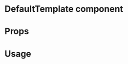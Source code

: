 
<Meta title="MDX|DefaultTemplate" component={DefaultTemplate} />

# DefaultTemplate component

<Description of={DefaultTemplate} />

# Props

<Props of={DefaultTemplate} />

# Usage

<Preview withSource>
  <Story name="non-editable value">
    <DefaultTemplate
      document={{
        foo: {
          title: "Bar is awesome",
          someVeryLongData:
            "JVBERi0xLjUNCiW1tbW1DQoxIDAgb2JqDQo8PC9UeXBlL0NhdGFsb2cvUGFnZXMgMiAwIFIvTGFuZyhlbi1JTikgPj4NCmVuZG9iag0KMiAwIG9iag0KPDwvVHlwZS9QYWdlcy9Db3VudCAxNS9LaWRzWyAzIDAgUiAyMTkgMCBSIDM5MSAwIFIgNTIwIDAgUiA2MTAgMCBSIDY1OCAwIFIgNzU2IDAgUiA5MDYgMCBSIDEwMjIgMCBSIDExNjYgMCBSIDExNzYgMCBSIDEyODAgMCBSIDE0MTAgMCBSIDE1MjAgMCBSIDE3MzEgMCBSXSA",
        },
        name: "John Doe",
        institute: "Institute of John Doe",
        $template: {
          name: "custom",
          type: "EMBEDDED_RENDERER",
          url: "http://localhost:3000",
        },
      }}
    />
  </Story>
</Preview>
